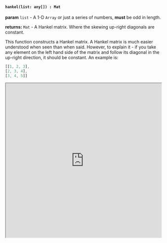

#### `hankel(list: any[]) : Mat`

**param** `list` - A 1-D `Array` or just a series of numbers, **must** be odd in length.

**returns:** `Mat` - A Hankel matrix. Where the skewing up-right diagonals are constant. 

This function constructs a Hankel matrix. A Hankel matrix is much easier understood when seen than when said. However, to explain it - if you take any element on the left hand side of the matrix and follow its diagonal in the up-right direction, it should be constant. An example is:

```js
[[1, 2, 3],
[2, 3, 4],
[3, 4, 5]]
```

<iframe src="https://hlab.app/s/docs/hbook_hankel"
    width="100%"
    height="500px"/>